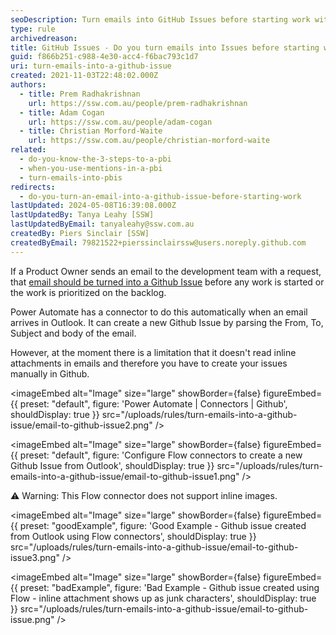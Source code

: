 ```yaml
---
seoDescription: Turn emails into GitHub Issues before starting work with Power Automate.
type: rule
archivedreason:
title: GitHub Issues - Do you turn emails into Issues before starting work?
guid: f866b251-c988-4e30-acc4-f6bac793c1d7
uri: turn-emails-into-a-github-issue
created: 2021-11-03T22:48:02.000Z
authors:
  - title: Prem Radhakrishnan
    url: https://ssw.com.au/people/prem-radhakrishnan
  - title: Adam Cogan
    url: https://ssw.com.au/people/adam-cogan
  - title: Christian Morford-Waite
    url: https://ssw.com.au/people/christian-morford-waite
related:
  - do-you-know-the-3-steps-to-a-pbi
  - when-you-use-mentions-in-a-pbi
  - turn-emails-into-pbis
redirects:
  - do-you-turn-an-email-into-a-github-issue-before-starting-work
lastUpdated: 2024-05-08T16:39:08.000Z
lastUpdatedBy: Tanya Leahy [SSW]
lastUpdatedByEmail: tanyaleahy@ssw.com.au
createdBy: Piers Sinclair [SSW]
createdByEmail: 79821522+pierssinclairssw@users.noreply.github.com
---
```


If a Product Owner sends an email to the development team with a request, that [email should be turned into a Github Issue](/turn-emails-into-pbis) before any work is started or the work is prioritized on the backlog.

Power Automate has a connector to do this automatically when an email arrives in Outlook. It can create a new Github Issue by parsing the From, To, Subject and body of the email.

However, at the moment there is a limitation that it doesn't read inline attachments in emails and therefore you have to create your issues manually in Github.

<imageEmbed
  alt="Image"
  size="large"
  showBorder={false}
  figureEmbed={{
    preset: "default",
    figure: 'Power Automate | Connectors | Github',
    shouldDisplay: true
  }}
  src="/uploads/rules/turn-emails-into-a-github-issue/email-to-github-issue2.png"
/>


<imageEmbed
  alt="Image"
  size="large"
  showBorder={false}
  figureEmbed={{
    preset: "default",
    figure: 'Configure Flow connectors to create a new Github Issue from Outlook',
    shouldDisplay: true
  }}
  src="/uploads/rules/turn-emails-into-a-github-issue/email-to-github-issue1.png"
/>

⚠️ Warning: This Flow connector does not support inline images.

<imageEmbed
  alt="Image"
  size="large"
  showBorder={false}
  figureEmbed={{
    preset: "goodExample",
    figure: 'Good Example - Github issue created from Outlook using Flow connectors',
    shouldDisplay: true
  }}
  src="/uploads/rules/turn-emails-into-a-github-issue/email-to-github-issue3.png"
/>

<imageEmbed
  alt="Image"
  size="large"
  showBorder={false}
  figureEmbed={{
    preset: "badExample",
    figure: 'Bad Example - Github issue created using Flow - inline attachment shows up as junk characters',
    shouldDisplay: true
  }}
  src="/uploads/rules/turn-emails-into-a-github-issue/email-to-github-issue.png"
/>
